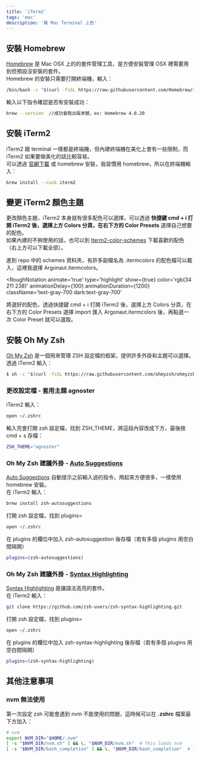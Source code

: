 ```yaml
---
title: 'iTerm2'
tags: 'mac'
description: '幫 Mac Terminal 上色'
---
```


## 安裝 Homebrew

[Homebrew](https://brew.sh/) 是 Mac OSX 上的的套件管理工具，是方便安裝管理 OSX 裡需要用到但預設沒安裝的套件。  
Homebrew 的安裝只需要打開終端機，輸入：

```zsh
/bin/bash -c "$(curl -fsSL https://raw.githubusercontent.com/Homebrew/install/HEAD/install.sh)"
```

輸入以下指令確認是否有安裝成功：

```zsh
brew --version  //成功會跑出版本號，ex: Homebrew 4.0.20
```

## 安裝 iTerm2

iTerm2 跟 terminal 一樣都是終端機，但內建終端機在美化上會有一些限制，而 iTerm2 如果要做美化的話比較容易。  
可以透過 [官網下載](https://iterm2.com/) 或 homebrew 安裝，我習慣用 homebrew，所以在終端機輸入：

```zsh
brew install --cask iterm2
```

## 變更 iTerm2 顏色主題

更改顏色主題，iTerm2 本身就有很多配色可以選擇，可以透過 **快捷鍵 cmd + i 打開 iTerm2 後，選擇上方 Colors 分頁，在右下方的 Color Presets** 選擇自己想要的配色。  
如果內建的不夠使用的話，也可以到 [Iterm2-color-schemes](https://iterm2colorschemes.com/) 下載喜歡的配色（右上方可以下載全部）。

<CloudinaryImg
  mdx
  publicId='boboncode/shorts/mac/iterm2+ohmyzsh-configurations/iterm2-color-schemes'
  alt='iterm2-color-schemes'
  width={600}
  height={420}
/>

進到 repo 中的 schemes 資料夾，有許多副檔名為 .itermcolors 的配色檔可以載入，這裡我選擇 Argonaut.itermcolors。

<CloudinaryImg
  mdx
  publicId='boboncode/shorts/mac/iterm2+ohmyzsh-configurations/argonaut-path'
  alt='argonaut-path'
  width={600}
  height={400}
/>

<RoughNotation
  animate='true'
  type='highlight'
  show={true}
  color='rgb(34 211 238)'
  animationDelay={100}
  animationDuration={1200}
  className='text-gray-700 dark:text-gray-700'
>
  將選好的配色，透過快捷鍵 cmd + i 打開 iTerm2 後，選擇上方 Colors
  分頁，在右下方的 Color Presets 選擇 import 匯入 Argonaut.itermcolors
  後，再點選一次 Color Preset 就可以選取。
</RoughNotation>
<CloudinaryImg
  mdx
  publicId='boboncode/shorts/mac/iterm2+ohmyzsh-configurations/argonaut'
  alt='argonaut'
  width={600}
  height={600}
/>
## 安裝 Oh My Zsh

[Oh My Zsh](https://ohmyz.sh/) 是一個用來管理 ZSH 設定檔的框架，提供許多外掛和主題可以選擇。  
透過 iTerm2 輸入：

```zsh
$ sh -c "$(curl -fsSL https://raw.githubusercontent.com/ohmyzsh/ohmyzsh/master/tools/install.sh)"
```

### 更改設定檔 - 套用主題 agnoster

iTerm2 輸入：

```zsh
open ~/.zshrc
```

輸入完會打開 zsh 設定檔，找到 ZSH_THEME，將這段內容改成下方，最後按 cmd + s 存檔：

```zsh title=".zshrc"
ZSH_THEME="agnoster"
```

### Oh My Zsh 建議外掛 - [Auto Suggestions](https://github.com/zsh-users/zsh-autosuggestions/blob/master/INSTALL.md?source=post_page-----77d5aae87b10--------------------------------)

[Auto Suggestions](https://github.com/zsh-users/zsh-autosuggestions/blob/master/INSTALL.md?source=post_page-----77d5aae87b10--------------------------------) 自動提示之前輸入過的指令，用起來方便很多，一樣使用 homebrew 安裝。  
在 iTerm2 輸入：

```zsh
brew install zsh-autosuggestions
```

打開 zsh 設定檔，找到 plugins=

```zsh
open ~/.zshrc
```

在 plugins 的欄位中加入 zsh-autosuggestion 後存檔（若有多個 plugins 用空白間隔開）

```zsh title=".zshrc"
plugins=(zsh-autosuggestions)
```

### Oh My Zsh 建議外掛 - [Syntax Highlighting](https://github.com/zsh-users/zsh-syntax-highlighting/blob/master/INSTALL.md)

[Syntax Highlighting](https://github.com/zsh-users/zsh-syntax-highlighting/blob/master/INSTALL.md) 是讓語法高亮的套件。  
在 iTerm2 輸入：

```zsh
git clone https://github.com/zsh-users/zsh-syntax-highlighting.git
```

打開 zsh 設定檔，找到 plugins=

```zsh
open ~/.zshrc
```

在 plugins 的欄位中加入 zsh-syntax-highlighting 後存檔（若有多個 plugins 用空白間隔開）

```zsh title=".zshrc"
plugins=(zsh-syntax-highlighting)
```

## 其他注意事項

### nvm 無法使用

第一次設定 zsh 可能會遇到 nvm 不能使用的問題，這時候可以在 **.zshrc** 檔案最下方加入：

```zsh title=".zshrc"
# nvm
export NVM_DIR="$HOME/.nvm"
[ -s "$NVM_DIR/nvm.sh" ] && \. "$NVM_DIR/nvm.sh"  # This loads nvm
[ -s "$NVM_DIR/bash_completion" ] && \. "$NVM_DIR/bash_completion"  # This loads nvm bash_completion
```
